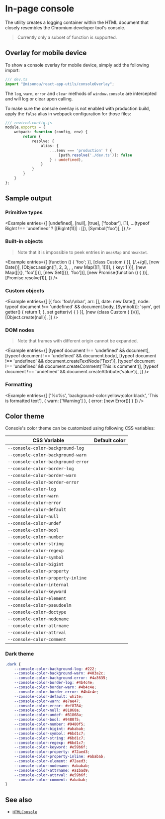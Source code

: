 
<Module name="@misonou/react-app-utils" />

# In-page console

The utility creates a logging container within the HTML document that closely
resembles the Chromium developer tool's console.

> Currently only a subset of function is supported.

## Overlay for mobile device

To show a console overlay for mobile device, simply add the following import:

```typescript
/// dev.ts
import "@misonou/react-app-utils/consoleOverlay";
```

The `log`, `warn`, `error` and `clear` methods of `window.console` are intercepted
and will log or clear upon calling.

To make sure the console overlay is not enabled with production build,
apply the `false` alias in webpack configuration for those files:

```typescript
/// rewired.config.js
module.exports = {
    webpack: function (config, env) {
        return {
            resolve: {
                alias: {
                    ...(env === 'production' ? {
                        [path.resolve('./dev.ts')]: false
                    } : undefined),
                }
            }
        }
    }
};
```

## Sample output

### Primitive types

<Example entries={[
    [undefined],
    [null],
    [true],
    ['foobar'],
    [1],
    ...(typeof BigInt !== 'undefined' ? [[BigInt(1)]] : []),
    [Symbol('foo')],
]} />

### Built-in objects

> Note that it is impossible to peek entries in `WeakMap` and `WeakSet`.

<Example entries={[
    [function () { 'foo'; }],
    [class Custom { }],
    [/\.+/gi],
    [new Date()],
    [Object.assign([1, 2, 3, , , new Map([[1, 1]])], { key: 1 })],
    [new Map([[{}, 'foo']])],
    [new Set([{}, 'foo'])],
    [new Promise(function () { })],
    [Promise.resolve(1)],
]} />

### Custom objects

<Example entries={[
    [{
        foo: 'foo\r\nbar',
        arr: [],
        date: new Date(),
        node: typeof document !== 'undefined' && document.body,
        [Symbol()]: 'sym',
        get getter() { return 1; },
        set getter(v) { }
    }],
    [new (class Custom { })()],
    [Object.create(null)],
]} />

### DOM nodes

> Note that frames with different origin cannot be expanded.

<Example entries={[
    [typeof document !== 'undefined' && document],
    [typeof document !== 'undefined' && document.body],
    [typeof document !== 'undefined' && document.createTextNode('Text')],
    [typeof document !== 'undefined' && document.createComment('This is comment')],
    [typeof document !== 'undefined' && document.createAttribute('value')],
]} />

### Formatting

<Example entries={[
    ['%c%s', 'background-color:yellow;color:black', 'This is formatted text'],
    { warn: ['Warning'] },
    { error: [new Error()] }
]} />

## Color theme

Console's color theme can be customized using following CSS variables:

| CSS Variable                        | Default color            |
|-------------------------------------|--------------------------|
| `--console-color-background-log`    | <Color code="#ffffff" /> |
| `--console-color-background-warn`   | <Color code="#fffbe6" /> |
| `--console-color-background-error`  | <Color code="#fff0f0" /> |
| `--console-color-border-log`        | <Color code="#f0f0f0" /> |
| `--console-color-border-warn`       | <Color code="#fff4c5" /> |
| `--console-color-border-error`      | <Color code="#fed6d7" /> |
| `--console-color-log`               | <Color code="#000000" /> |
| `--console-color-warn`              | <Color code="#000000" /> |
| `--console-color-error`             | <Color code="#ff0000" /> |
| `--console-color-default`           | <Color code="#000000" /> |
| `--console-color-null`              | <Color code="#808080" /> |
| `--console-color-undef`             | <Color code="#808080" /> |
| `--console-color-bool`              | <Color code="#1c00cf" /> |
| `--console-color-number`            | <Color code="#1c00cf" /> |
| `--console-color-string`            | <Color code="#c51916" /> |
| `--console-color-regexp`            | <Color code="#c51916" /> |
| `--console-color-symbol`            | <Color code="#c51916" /> |
| `--console-color-bigint`            | <Color code="#008000" /> |
| `--console-color-property`          | <Color code="#ab0d90" /> |
| `--console-color-property-inline`   | <Color code="#515151" /> |
| `--console-color-internal`          | <Color code="#808080" /> |
| `--console-color-keyword`           | <Color code="#1c00cf" /> |
| `--console-color-element`           | <Color code="#8e004b" /> |
| `--console-color-pseudoelm`         | <Color code="#0b57d0" /> |
| `--console-color-doctype`           | <Color code="#8f8f8f" /> |
| `--console-color-nodename`          | <Color code="#8e004b" /> |
| `--console-color-attrname`          | <Color code="#9f4312" /> |
| `--console-color-attrval`           | <Color code="#0842a0" /> |
| `--console-color-comment`           | <Color code="#008000" /> |

### Dark theme

```css
.dark {
    --console-color-background-log: #222;
    --console-color-background-warn: #403a2c;
    --console-color-background-error: #4a3635;
    --console-color-border-log: #4b4c4e;
    --console-color-border-warn: #4b4c4e;
    --console-color-border-error: #4b4c4e;
    --console-color-default: white;
    --console-color-warn: #e7ae47;
    --console-color-error: #ef8784;
    --console-color-null: #81868a;
    --console-color-undef: #81868a;
    --console-color-bool: #9480f5;
    --console-color-number: #9480f5;
    --console-color-bigint: #ababab;
    --console-color-symbol: #6bd1c7;
    --console-color-string: #6bd1c7;
    --console-color-regexp: #6bd1c7;
    --console-color-keyword: #e59b6f;
    --console-color-property: #72aed3;
    --console-color-property-inline: #ababab;
    --console-color-element: #72aed3;
    --console-color-nodename: #ababab;
    --console-color-attrname: #a1bad9;
    --console-color-attrval: #e59b6f;
    --console-color-comment: #ababab;
}
```

## See also

- [`HTMLConsole`](:)
